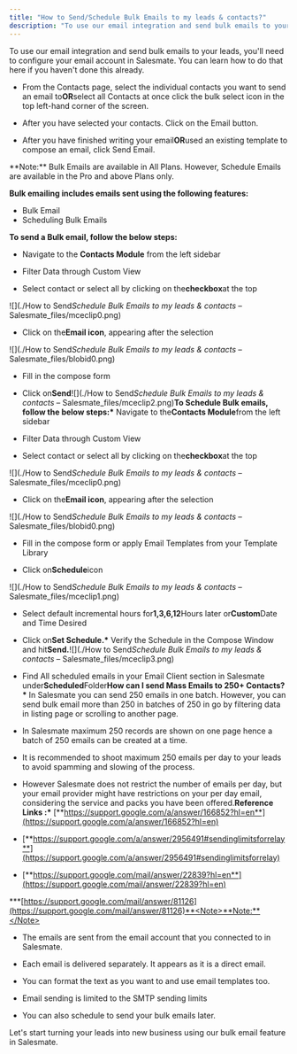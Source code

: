 ```yaml
---
title: "How to Send/Schedule Bulk Emails to my leads & contacts?"
description: "To use our email integration and send bulk emails to your leads, you'll need to configure your email account in Salesmate. You can learn how to do tha..."
---
```


To use our email integration and send bulk emails to your leads, you'll need to configure your email account in Salesmate. You can learn how to do that here if you haven't done this already.

- From the Contacts page, select the individual contacts you want to send an email to**OR**select all Contacts at once click the bulk select icon in the top left-hand corner of the screen.

- After you have selected your contacts. Click on the Email button.

- After you have finished writing your email**OR**used an existing template to compose an email, click Send Email.

<Note>
  **Note:** Bulk Emails are available in All Plans. However, Schedule Emails are
  available in the Pro and above Plans only.
</Note>

**Bulk emailing includes emails sent using the following features:**

- Bulk Email
- Scheduling Bulk Emails

**To send a Bulk email, follow the below steps:**

- Navigate to the **Contacts Module** from the left sidebar

- Filter Data through Custom View

- Select contact or select all by clicking on the**checkbox**at the top

![](./How to Send*Schedule Bulk Emails to my leads & contacts* – Salesmate_files/mceclip0.png)

- Click on the**Email icon**, appearing after the selection

![](./How to Send*Schedule Bulk Emails to my leads & contacts* – Salesmate_files/blobid0.png)

- Fill in the compose form

- Click on**Send**![](./How to Send*Schedule Bulk Emails to my leads & contacts* – Salesmate_files/mceclip2.png)**To Schedule Bulk emails, follow the below steps:\*** Navigate to the**Contacts Module**from the left sidebar

- Filter Data through Custom View

- Select contact or select all by clicking on the**checkbox**at the top

![](./How to Send*Schedule Bulk Emails to my leads & contacts* – Salesmate_files/mceclip0.png)

- Click on the**Email icon**, appearing after the selection

![](./How to Send*Schedule Bulk Emails to my leads & contacts* – Salesmate_files/blobid0.png)

- Fill in the compose form or apply Email Templates from your Template Library

- Click on**Schedule**icon

![](./How to Send*Schedule Bulk Emails to my leads & contacts* – Salesmate_files/mceclip1.png)

- Select default incremental hours for**1,3,6,12**Hours later or**Custom**Date and Time Desired

- Click on**Set Schedule.\*** Verify the Schedule in the Compose Window and hit**Send.**![](./How to Send*Schedule Bulk Emails to my leads & contacts* – Salesmate_files/mceclip3.png)

- Find All scheduled emails in your Email Client section in Salesmate under**Scheduled**Folder**How can I send Mass Emails to 250+ Contacts?\*** In Salesmate you can send 250 emails in one batch. However, you can send bulk email more than 250 in batches of 250 in go by filtering data in listing page or scrolling to another page.

- In Salesmate maximum 250 records are shown on one page hence a batch of 250 emails can be created at a time.

- It is recommended to shoot maximum 250 emails per day to your leads to avoid spamming and slowing of the process.

- However Salesmate does not restrict the number of emails per day, but your email provider might have restrictions on your per day email, considering the service and packs you have been offered.**Reference Links :\*** [**https://support.google.com/a/answer/166852?hl=en**](https://support.google.com/a/answer/166852?hl=en)

- [**https://support.google.com/a/answer/2956491#sendinglimitsforrelay**](https://support.google.com/a/answer/2956491#sendinglimitsforrelay)

- [**https://support.google.com/mail/answer/22839?hl=en**](https://support.google.com/mail/answer/22839?hl=en)

**\*[https://support.google.com/mail/answer/81126](https://support.google.com/mail/answer/81126)**<Note>**Note:**</Note>

- The emails are sent from the email account that you connected to in Salesmate.

- Each email is delivered separately. It appears as it is a direct email.

- You can format the text as you want to and use email templates too.

- Email sending is limited to the SMTP sending limits

- You can also schedule to send your bulk emails later.

Let's start turning your leads into new business using our bulk email feature in Salesmate.
